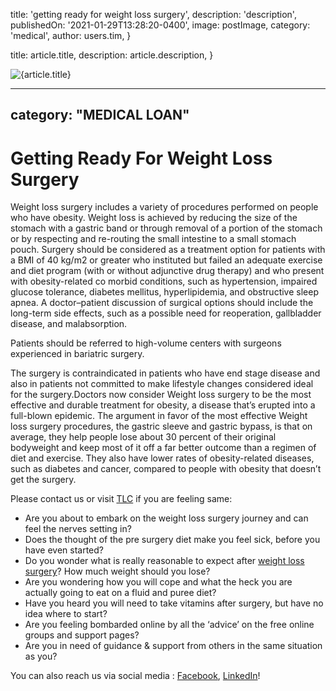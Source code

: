 
  title: 'getting ready for weight loss surgery',
  description: 'description',
  publishedOn: '2021-01-29T13:28:20-0400',
  image: postImage,
  category: 'medical',
  author: users.tim,
}

  title: article.title,
  description: article.description,
}


<Image src={postImage} alt={article.title} />

---
category: "MEDICAL LOAN"
---

# Getting Ready For Weight Loss Surgery

Weight loss surgery includes a variety of procedures performed on people who have obesity. Weight loss is achieved by reducing the size of the stomach with a gastric band or through removal of a portion of the stomach or by respecting and re-routing the small intestine to a small stomach pouch. Surgery should be considered as a treatment option for patients with a BMI of 40 kg/m2 or greater who instituted but failed an adequate exercise and diet program (with or without adjunctive drug therapy) and who present with obesity-related co morbid conditions, such as hypertension, impaired glucose tolerance, diabetes mellitus, hyperlipidemia, and obstructive sleep apnea. A doctor–patient discussion of surgical options should include the long-term side effects, such as a possible need for reoperation, gallbladder disease, and malabsorption.

Patients should be referred to high-volume centers with surgeons experienced in bariatric surgery.

The surgery is contraindicated in patients who have end stage disease and also in patients not committed to make lifestyle changes considered ideal for the surgery.Doctors now consider Weight loss surgery to be the most effective and durable treatment for obesity, a disease that’s erupted into a full-blown epidemic. The argument in favor of the most effective Weight loss surgery procedures, the gastric sleeve and gastric bypass, is that on average, they help people lose about 30 percent of their original bodyweight and keep most of it off a far better outcome than a regimen of diet and exercise. They also have lower rates of obesity-related diseases, such as diabetes and cancer, compared to people with obesity that doesn’t get the surgery.

Please contact us or visit [TLC](https://tlc.com.au/) if you are feeling same:

- Are you about to embark on the weight loss surgery journey and can feel the nerves setting in?
- Does the thought of the pre surgery diet make you feel sick, before you have even started?
- Do you wonder what is really reasonable to expect after [weight loss surgery](https://tlc.com.au/weight-loss-surgery-harmonal-changes/)? How much weight should you lose?
- Are you wondering how you will cope and what the heck you are actually going to eat on a fluid and puree diet?
- Have you heard you will need to take vitamins after surgery, but have no idea where to start?
- Are you feeling bombarded online by all the ‘advice’ on the free online groups and support pages?
- Are you in need of guidance & support from others in the same situation as you?

You can also reach us via social media : [Facebook](https://www.facebook.com/totallifestylecredit/), [LinkedIn](https://www.linkedin.com/company/tlc-total-lifestyle-credit/)!
